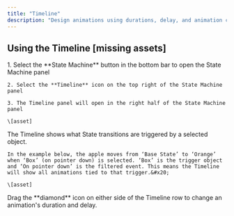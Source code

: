 ```yaml
---
title: "Timeline"
description: "Design animations using durations, delay, and animation curves. Tie animations to specified trigger events to craft a seamless, engaging scene. "
---
```


## Using the Timeline \[missing assets]

<Steps>
  <Step title="Opening the Timeline">
    1. Select the **State Machine** button in the bottom bar to open the State Machine panel

    2. Select the **Timeline** icon on the top right of the State Machine panel

    3. The Timeline panel will open in the right half of the State Machine panel

    \[asset]
  </Step>

  <Step title="Understanding the Timeline">
    The Timeline shows what State transitions are triggered by a selected object.&#x20;

    In the example below, the apple moves from ‘Base State’ to ‘Orange’ when ‘Box’ (on pointer down) is selected. ‘Box’ is the trigger object and ‘On pointer down’ is the filtered event. This means the Timeline will show all animations tied to that trigger.&#x20;

    \[asset]
  </Step>

  <Step title="Editing an animation's duration and delay">
    Drag the **diamond** icon on either side of the Timeline row to change an animation's duration and delay.
  </Step>

  <Step title="Animation settings" />
</Steps>

##